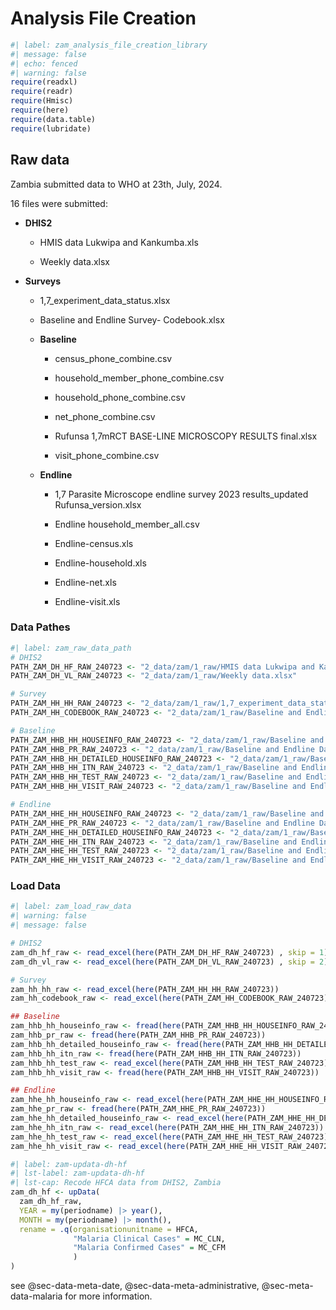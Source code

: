 # Analysis File Creation {#sec-fcreate-zam}

```r
#| label: zam_analysis_file_creation_library
#| message: false
#| echo: fenced
#| warning: false
require(readxl)
require(readr)
require(Hmisc)
require(here)
require(data.table)
require(lubridate)
```

## Raw data

Zambia submitted data to WHO at 23th, July, 2024.

16 files were submitted:

-   **DHIS2**

    -   HMIS data Lukwipa and Kankumba.xls

    -   Weekly data.xlsx

-   **Surveys**

    -   1,7_experiment_data_status.xlsx

    -   Baseline and Endline Survey- Codebook.xlsx

    -   **Baseline**

        -   census_phone_combine.csv

        -   household_member_phone_combine.csv

        -   household_phone_combine.csv

        -   net_phone_combine.csv

        -   Rufunsa 1,7mRCT BASE-LINE MICROSCOPY RESULTS final.xlsx

        -   visit_phone_combine.csv

    -   **Endline**

        -   1,7 Parasite Microscope endline survey 2023 results_updated Rufunsa_version.xlsx

        -   Endline household_member_all.csv

        -   Endline-census.xls

        -   Endline-household.xls

        -   Endline-net.xls

        -   Endline-visit.xls

### Data Pathes

```r
#| label: zam_raw_data_path
# DHIS2
PATH_ZAM_DH_HF_RAW_240723 <- "2_data/zam/1_raw/HMIS data Lukwipa and Kankumba.xls"
PATH_ZAM_DH_VL_RAW_240723 <- "2_data/zam/1_raw/Weekly data.xlsx"

# Survey
PATH_ZAM_HH_HH_RAW_240723 <- "2_data/zam/1_raw/1,7_experiment_data_status.xlsx"
PATH_ZAM_HH_CODEBOOK_RAW_240723 <- "2_data/zam/1_raw/Baseline and Endline Survey- Codebook.xlsx"

# Baseline
PATH_ZAM_HHB_HH_HOUSEINFO_RAW_240723 <- "2_data/zam/1_raw/Baseline and Endline Data/Baseline Survey Dataset/census_phone_combine.csv"
PATH_ZAM_HHB_PR_RAW_240723 <- "2_data/zam/1_raw/Baseline and Endline Data/Baseline Survey Dataset/household_member_phone_combine.csv"
PATH_ZAM_HHB_HH_DETAILED_HOUSEINFO_RAW_240723 <- "2_data/zam/1_raw/Baseline and Endline Data/Baseline Survey Dataset/household_phone_combine.csv"
PATH_ZAM_HHB_HH_ITN_RAW_240723 <- "2_data/zam/1_raw/Baseline and Endline Data/Baseline Survey Dataset/net_phone_combine.csv"
PATH_ZAM_HHB_HH_TEST_RAW_240723 <- "2_data/zam/1_raw/Baseline and Endline Data/Baseline Survey Dataset/Rufunsa 1,7mRCT BASE-LINE MICROSCOPY RESULTS final.xlsx"
PATH_ZAM_HHB_HH_VISIT_RAW_240723 <- "2_data/zam/1_raw/Baseline and Endline Data/Baseline Survey Dataset/visit_phone_combine.csv"

# Endline
PATH_ZAM_HHE_HH_HOUSEINFO_RAW_240723 <- "2_data/zam/1_raw/Baseline and Endline Data/Endline Survey Dataset/Endline-census.xlsx"
PATH_ZAM_HHE_PR_RAW_240723 <- "2_data/zam/1_raw/Baseline and Endline Data/Endline Survey Dataset/Endline household_member_all.csv"
PATH_ZAM_HHE_HH_DETAILED_HOUSEINFO_RAW_240723 <- "2_data/zam/1_raw/Baseline and Endline Data/Endline Survey Dataset/Endline-household.xlsx"
PATH_ZAM_HHE_HH_ITN_RAW_240723 <- "2_data/zam/1_raw/Baseline and Endline Data/Endline Survey Dataset/Endline-net.xlsx"
PATH_ZAM_HHE_HH_TEST_RAW_240723 <- "2_data/zam/1_raw/Baseline and Endline Data/Endline Survey Dataset/1,7 Parasite Microscope endline survey 2023 results_updated Rufunsa_version.xlsx"
PATH_ZAM_HHE_HH_VISIT_RAW_240723 <- "2_data/zam/1_raw/Baseline and Endline Data/Endline Survey Dataset/Endline-visit.xlsx"

```

### Load Data

```r
#| label: zam_load_raw_data
#| warning: false
#| message: false

# DHIS2
zam_dh_hf_raw <- read_excel(here(PATH_ZAM_DH_HF_RAW_240723) , skip = 1)
zam_dh_vl_raw <- read_excel(here(PATH_ZAM_DH_VL_RAW_240723) , skip = 2)

# Survey
zam_hh_hh_raw <- read_excel(here(PATH_ZAM_HH_HH_RAW_240723))
zam_hh_codebook_raw <- read_excel(here(PATH_ZAM_HH_CODEBOOK_RAW_240723))

## Baseline
zam_hhb_hh_houseinfo_raw <- fread(here(PATH_ZAM_HHB_HH_HOUSEINFO_RAW_240723))
zam_hhb_pr_raw <- fread(here(PATH_ZAM_HHB_PR_RAW_240723))
zam_hhb_hh_detailed_houseinfo_raw <- fread(here(PATH_ZAM_HHB_HH_DETAILED_HOUSEINFO_RAW_240723))
zam_hhb_hh_itn_raw <- fread(here(PATH_ZAM_HHB_HH_ITN_RAW_240723))
zam_hhb_hh_test_raw <- read_excel(here(PATH_ZAM_HHB_HH_TEST_RAW_240723))
zam_hhb_hh_visit_raw <- fread(here(PATH_ZAM_HHB_HH_VISIT_RAW_240723))

## Endline
zam_hhe_hh_houseinfo_raw <- read_excel(here(PATH_ZAM_HHE_HH_HOUSEINFO_RAW_240723))
zam_hhe_pr_raw <- fread(here(PATH_ZAM_HHE_PR_RAW_240723))
zam_hhe_hh_detailed_houseinfo_raw <- read_excel(here(PATH_ZAM_HHE_HH_DETAILED_HOUSEINFO_RAW_240723))
zam_hhe_hh_itn_raw <- read_excel(here(PATH_ZAM_HHE_HH_ITN_RAW_240723))
zam_hhe_hh_test_raw <- read_excel(here(PATH_ZAM_HHE_HH_TEST_RAW_240723))
zam_hhe_hh_visit_raw <- read_excel(here(PATH_ZAM_HHE_HH_VISIT_RAW_240723))
```

```r
#| label: zam-updata-dh-hf
#| lst-label: zam-updata-dh-hf
#| lst-cap: Recode HFCA data from DHIS2, Zambia
zam_dh_hf <- upData(
  zam_dh_hf_raw,
  YEAR = my(periodname) |> year(),
  MONTH = my(periodname) |> month(),
  rename = .q(organisationunitname = HFCA,
              "Malaria Clinical Cases" = MC_CLN,
              "Malaria Confirmed Cases" = MC_CFM 
              )
)
```

see @sec-data-meta-date, @sec-data-meta-administrative, @sec-meta-data-malaria for more information.
